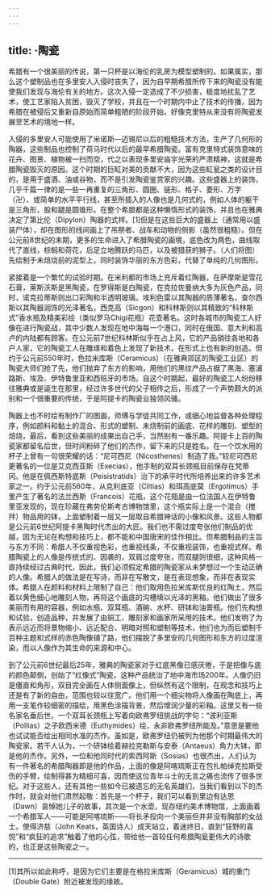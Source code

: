 ```yaml
---
---
---
```

title: ·陶瓷
---




希腊有一个很美丽的传说，第一只杯是以海伦的乳房为模型塑制的。如果属实，那么这个塑制品也在多里安人入侵时丧失了，因为自早期希腊所传下来的陶瓷没有能使我们发现与海伦有关的地方。这次入侵一定造成了不少损害，极度地扰乱了艺术，使工艺家陷入贫困，毁灭了学校，并且在一个时期内中止了技术的传播，因为希腊在被侵后又重新自原始而简单粗陋的阶段开始，好像克里特从来没有将陶瓷发展至艺术的境地一样。

入侵的多里安人可能使用了米诺斯—迈锡尼以后的粗糙技术方法，生产了几何形的陶器，这些制品也控制了荷马时代以后的最早希腊陶瓷。富有克里特式装饰意味的花卉、图景、植物被一扫而空，代之以表现多里安庙宇光荣的严肃精神，这就是希腊陶瓷毁灭的原因。这个时期的巨缸对美的贡献不大，因为这些缸瓮之类的设计目的，是用于盛酒、油或谷物，而不是引发陶瓷鉴赏家的兴趣。这些盛器上的装饰，几乎千篇一律的是一些一再重复的三角形、圆圈、链形、格子、菱形、万字（卍）、或简单的水平平行线，甚至所插入的人像也是几何式的，例如人体的躯干是三角形，股和腿是圆锥形。在整个希腊都是这种懒惰形式的装饰，并且也在雅典决定了第比伦（Dipylon）陶器的式样。[1]但是在这些巨大的盛器上（通常用以盛装尸体），却在图形的线间画上了吊祭者、战车和动物的侧影（虽然很粗糙）。但在公元前8世纪的末期，更多的生命进入了希腊陶瓷的画境，底色改为两色，曲线取代了直线，棕榈和荷花，后足立地腾跃的马匹，以及被猎获的狮子。（人们将图）先绘制于未焙烧前的泥型上，同时装饰华丽的东方色彩，代替了单纯的几何图形。

紧接着是一个繁忙的试验时期。在米利都的市场上充斥着红陶器，在萨摩斯是雪花石膏，莱斯沃斯是黑陶瓷，在罗得斯是白陶瓷，在克拉佐曼纳大多为灰色产品，同时，诺克拉蒂斯则出口彩陶和半透明玻璃。埃利色雷以其陶器的质薄著名，查尔西斯以其陶器润饰的光泽著名，西克高（Sicgon）和科林斯则以其精致的“科林斯式”香水瓶及精美彩绘（类似罗马Chigi花瓶）花壶著名。这时各城市的陶瓷工人好像在进行陶瓷战，其中少数人发现在地中海每一个港口，同时在俄国、意大利和高卢的内陆都有顾客。在公元前7世纪科林斯似乎在占上风，它的产品销往各地和各户人家，它的陶瓷工人在雕琢和着色上发现了新技术，在形式上也有新的创造。但约于公元前550年时，色拉米库斯（Ceramicus）（在雅典郊区的陶瓷工业区）的陶瓷大师们抢了先，他们抛弃了东方的影响，用他们的黑纹产品占据了黑海、塞浦路斯、埃及、伊特鲁里亚和西班牙的市场。自这个时期起，最好的陶瓷工人纷纷移往雅典或是诞生在那里，经过许多世代的父子相传之后，形成了一个声势颇大的派别和一个很重要的传统，于是阿提卡的陶瓷业独领风骚。

陶器上也不时绘有制作厂的图画，师傅与学徒共同工作，或细心地监督各种处理程序，例如颜料和黏土的混合、形式的塑制、未烧制前的画底、花样的雕刻、塑型的焙烧，最后，看到这些美丽的成果出自己手，当然别有一番乐趣。阿提卡上百的陶瓷家都留名后世，但时间粉碎了他们的杰作，留下来的只是姓名。在一个饮水用的杯子上曾有一句很荣耀的话：“尼可西尼（Nicosthenes）制造了我。”较尼可西尼更著名的一位是艾克西亚斯（Execias），他手制的双耳长颈瓶目前保存在梵蒂冈。他是在佩西斯特底斯（Peisistratids）治下的承平时代所培养出来的许多艺术家之一。约于公元前560年，从克利底亚（Clitias）和珥高底莫（Ergotimus）手里产生了著名的法兰西斯（Francois）花瓶，这个花瓶是由一位法国人在伊特鲁里亚发现的，现在珍藏在弗劳伦斯考古博物馆里，这个瓶实际上是一个混合（搅拌）物品用的钵，上面塑制着一层又一层取自希腊神话的小像和风景。这些人物都是公元前6世纪阿提卡黑陶时代杰出的大匠。我们也不需过度夸张他们制品的优越，因为无论在构想和技巧上，都不能和中国唐宋的佳作相比。但希腊制品的主旨与东方不同：希腊人不仅重视色彩，也重视线条，不仅重视装饰，也重视式样。希腊陶瓷上的人像是传统式的、因袭的，双肩过度夸张，而双腿则很细，这种风格一直持续经过古典时代，因此，我们必须假定希腊的陶瓷家从未梦想过一个生动正确的人像。希腊人的做法是在写诗，而非在写散文，是在表现想象，而非在表现实体。希腊人在颜料和材料上限制了自己：他们取用色拉米库斯优良的红陶土，然后着以黄色细心地雕刻人物，再将这个画底的沟槽填以光泽的黑釉。他们做出了很多美丽而有用的容器，例如水瓶、双耳瓶、酒碗、水杯、研钵和油膏瓶。他们先构想和试验，创造品种，并发展了由铜工、雕刻家和画家所采用的技术。他们发明了为表示远近而将景物缩小、远近配合、明暗对照和塑制等技术，他们也为而后塑制千百种主题和式样的赤色陶像铺了路，他们摆脱了多里安的几何图形和东方的过度渲染，而以人像作为其生命的来源和中心。

到了公元前6世纪最后25年，雅典的陶瓷家对于红底黑像已感厌倦，于是把像与底的颜色颠倒，创始了“红像式”陶瓷，这种产品统治了地中海市场200年。人像仍旧是僵直和角形，双目完全画在人体侧面像上，但纵然有这个限制，在观念和技巧上还是有了新的自由，范围也较以往宽广。他们用一个细尖物将人像画在陶底上，再用一支笔作较细密的描绘，用黑色涂描背景，然后增润少量的彩釉。这里又有一些名家名垂后世。一个双耳长颈瓶上写着向欧弗罗纽挑战的字句：“波利亚斯（Pollias）之子欧西米德（Euthymides）绘，永非欧弗罗纽所能及。”意思是要他也试试能否绘出相同水准的杰作。虽如是，欧弗罗纽仍被列为他那个时期最伟大的陶瓷家。若干人认为，一个研钵绘着赫拉克勒斯与安泰（Antaeus）角力大钵，即是他的杰作。另外，一位和他同时代的索西阿斯（Sosias）也很杰出，人们认为有一件著名的希腊陶器即是他的作品，上面的像是阿喀琉斯正在包扎帕绰克拉斯受伤的手臂，绘制得甚为精细可喜，因而使这位青年斗士的无言之痛也流传了很多世纪。对于这些人，还有其他一些如今已被遗忘的无名英雄们，当我们看到以下的杰作时，就会对他们肃然起敬：首先是一个杯子，我们可以看到里边有达恩（Dawn）哀悼她儿子的故事，其次是一个水壶，现存纽约美术博物馆，上面画着一个希腊军人——可能是阿喀琉斯——将长矛投向一个美丽但并非没有胸部的女战士。使得济慈（John Keats，英国诗人）成天站立，着迷终日，直到“狂野的喜悦”和“疯狂的追求”触着了他的心弦，带给他一首较任何希腊陶瓮更伟大的诗歌的，也正是这些陶瓷之一。



* * *



[1]其所以如此称呼，是因为它们主要是在格拉米库斯（Geramicus）城的重门（Double Gate）附近被发现的缘故。